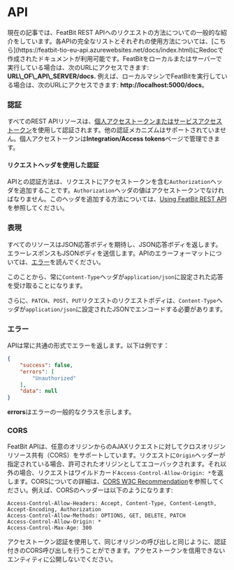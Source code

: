 
# API

<Callout type="info">
現在の記事では、FeatBit REST APIへのリクエストの方法についての一般的な紹介をしています。各APIの完全なリストとそれぞれの使用方法については、[こちら](https://featbit-tio-eu-api.azurewebsites.net/docs/index.html)にRedocで作成されたドキュメントが利用可能です。FeatBitをローカルまたはサーバーで実行している場合は、次のURLにアクセスできます: <strong>URL\_OF\_API\_SERVER/docs.</strong> 例えば、ローカルマシンでFeatBitを実行している場合は、次のURLにアクセスできます: <strong>http://localhost:5000/docs</strong>。
</Callout>

### 認証

すべてのREST APIリソースは、[個人アクセストークンまたはサービスアクセストークン](../integrations/api-access-tokens.md)を使用して認証されます。他の認証メカニズムはサポートされていません。個人アクセストークンは**Integration/Access tokens**ページで管理できます。

#### リクエストヘッダを使用した認証

APIとの認証方法は、リクエストにアクセストークンを含む`Authorization`ヘッダを追加することです。`Authorization`ヘッダの値はアクセストークンでなければなりません。このヘッダを追加する方法については、[Using FeatBit REST API](using-featbit-rest-api.md)を参照してください。

### 表現

すべてのリソースはJSON応答ボディを期待し、JSON応答ボディを返します。エラーレスポンスもJSONボディを送信します。APIのエラーフォーマットについては、[エラー](overview.md#errors)を読んでください。

このことから、常に`Content-Type`ヘッダが`application/json`に設定された応答を受け取ることになります。

さらに、`PATCH`、`POST`、`PUT`リクエストのリクエストボディは、`Content-Type`ヘッダが`application/json`に設定されたJSONでエンコードする必要があります。

### エラー

APIは常に共通の形式でエラーを返します。以下は例です：

```json
{
    "success": false,
    "errors": [
        "Unauthorized"
    ],
    "data": null
}
```

**errors**はエラーの一般的なクラスを示します。

### CORS

FeatBit APIは、任意のオリジンからのAJAXリクエストに対してクロスオリジンリソース共有（CORS）をサポートしています。リクエストに`Origin`ヘッダーが指定されている場合、許可されたオリジンとしてエコーバックされます。それ以外の場合、リクエストはワイルドカード`Access-Control-Allow-Origin: *`を返します。CORSについての詳細は、[CORS W3C Recommendation](http://www.w3.org/TR/cors)を参照してください。例えば、CORSのヘッダーは以下のようになります:

```
Access-Control-Allow-Headers: Accept, Content-Type, Content-Length, Accept-Encoding, Authorization
Access-Control-Allow-Methods: OPTIONS, GET, DELETE, PATCH
Access-Control-Allow-Origin: *
Access-Control-Max-Age: 300
```

アクセストークン認証を使用して、同じオリジンの呼び出しと同じように、認証付きのCORS呼び出しを行うことができます。アクセストークンを信用できないエンティティに公開しないでください。